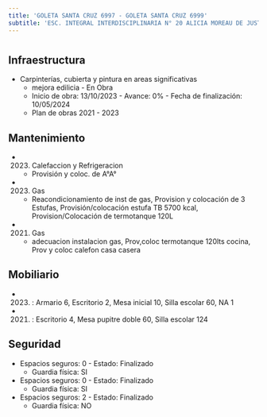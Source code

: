 ```yaml
---
title: 'GOLETA SANTA CRUZ 6997 - GOLETA SANTA CRUZ 6999'
subtitle: 'ESC. INTEGRAL INTERDISCIPLINARIA N° 20 ALICIA MOREAU DE JUSTO - EPA N° 21 SOLDADO DE MALVINAS - EPC N° 21 SOLDADO DE MALVINAS - JIC N° 10/20°'
---
```


#
## Infraestructura

* Carpinterías, cubierta y pintura en areas significativas 
    + mejora edilicia - En Obra 
    + Inicio de obra: 13/10/2023 - Avance: 0% - Fecha de finalización: 10/05/2024 
    + Plan de obras 2021 - 2023 






## Mantenimiento

*  (2023) Calefaccion y Refrigeracion 
    + Provisión y coloc. de A°A°

*  (2023) Gas 
    + Reacondicionamiento de inst de gas, Provision y colocación de 3 Estufas, Provisión/colocación estufa TB 5700 kcal, Provision/Colocación de termotanque 120L

*  (2021) Gas 
    + adecuacion instalacion gas, Prov,coloc termotanque 120lts cocina, Prov y coloc calefon casa casera





## Mobiliario

*  (2023) : Armario 6, Escritorio 2, Mesa inicial 10, Silla escolar 60, NA 1 

*  (2021) : Escritorio 4, Mesa pupitre doble 60, Silla escolar 124 





## Seguridad

*  Espacios seguros: 0 - Estado: Finalizado 
    + Guardia física: SI

*  Espacios seguros: 0 - Estado: Finalizado 
    + Guardia física: SI

*  Espacios seguros: 2 - Estado: Finalizado 
    + Guardia física: NO



